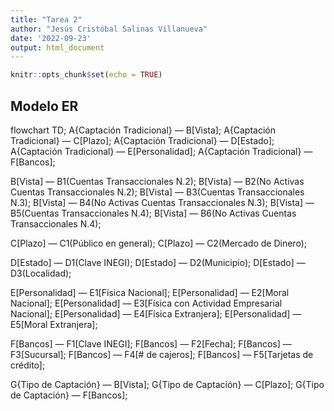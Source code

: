 ```yaml
---
title: "Tarea 2"
author: "Jesús Cristóbal Salinas Villanueva"
date: '2022-09-23'
output: html_document
---
```


```r
knitr::opts_chunk$set(echo = TRUE)
```

## Modelo ER

flowchart TD;
A{Captación Tradicional} --- B[Vista];
A{Captación Tradicional} --- C[Plazo];
A{Captación Tradicional} --- D[Estado];
A{Captación Tradicional} --- E[Personalidad];
A{Captación Tradicional} --- F[Bancos];

B[Vista] --- B1(Cuentas Transaccionales N.2);
B[Vista] --- B2(No Activas Cuentas Transaccionales N.2);
B[Vista] --- B3(Cuentas Transaccionales N.3);
B[Vista] --- B4(No Activas Cuentas Transaccionales N.3);
B[Vista] --- B5(Cuentas Transaccionales N.4);
B[Vista] --- B6(No Activas Cuentas Transaccionales N.4);

C[Plazo] --- C1(Público en general);
C[Plazo] --- C2(Mercado de Dinero);

D[Estado] --- D1(Clave INEGI);
D[Estado] --- D2(Municipio);
D[Estado] --- D3(Localidad);

E[Personalidad] --- E1[Física Nacional];
E[Personalidad] --- E2[Moral Nacional];
E[Personalidad] --- E3[Física con Actividad Empresarial Nacional];
E[Personalidad] --- E4[Física Extranjera];
E[Personalidad] --- E5[Moral Extranjera];

F[Bancos] --- F1[Clave INEGI];
F[Bancos] --- F2[Fecha];
F[Bancos] --- F3[Sucursal];
F[Bancos] --- F4[# de cajeros];
F[Bancos] --- F5[Tarjetas de crédito];

G{Tipo de Captación} --- B[Vista];
G{Tipo de Captación} --- C[Plazo];
G{Tipo de Captación} --- F[Bancos];